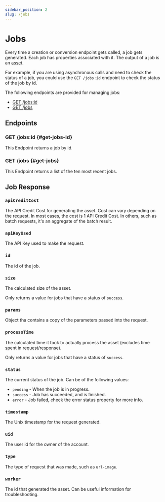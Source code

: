 ```yaml
---
sidebar_position: 2
slug: /jobs
---
```


# Jobs

<head>
  <title>Jobs | Docs - Document Generation Service</title>
  <meta
    name="description"
    content="cloudlayer.io is a service for helping you automate your document generation processes using our PDF Generation and Image Generation services."
  />
</head>


Every time a creation or conversion endpoint gets called, a job gets generated. Each job has properties associated with it. The output of a job is an [asset](/assets). 

For example, if you are using asynchronous calls and need to check the status of a job, you could use the `GET /jobs:id` endpoint to check the status of the job by id.

The following endpoints are provided for managing jobs:

- [GET /jobs:id](#get-jobs-id)
- [GET /jobs](#get-jobs)

## Endpoints

### GET /jobs:id {#get-jobs-id}

This Endpoint returns a job by id.

### GET /jobs {#get-jobs}

This Endpoint returns a list of the ten most recent jobs.

## Job Response

### `apiCreditCost`

The API Credit Cost for generating the asset. Cost can vary depending on the request. In most cases, the cost is 1 API Credit Cost. In others, such as batch requests, it's an aggregate of the batch result.

### `apiKeyUsed`

The API Key used to make the request.


### `id`

The id of the job.

### `size`

The calculated size of the asset.

Only returns a value for jobs that have a status of `success`.

### `params`

Object tha contains a copy of the parameters passed into the request.

### `processTime`

The calculated time it took to actually process the asset (excludes time spent in request/response).

Only returns a value for jobs that have a status of `success`.

### `status`

The current status of the job. Can be of the following values:

- `pending` - When the job is in progress.
- `success` - Job has succeeded, and is finished.
- `error` - Job failed, check the error status property for more info.

### `timestamp`

The Unix timestamp for the request generated.

### `uid`

The user id for the owner of the account.

### `type`

The type of request that was made, such as `url-image`.

### `worker`

The id that generated the asset. Can be useful information for troubleshooting.
